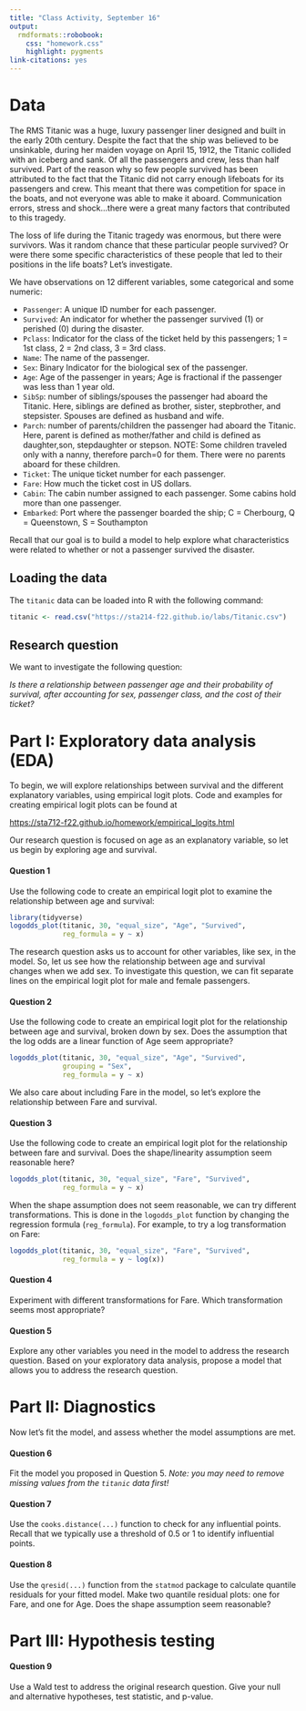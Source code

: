 ```yaml
---
title: "Class Activity, September 16"
output: 
  rmdformats::robobook:
    css: "homework.css"
    highlight: pygments
link-citations: yes
---
```


# Data

The RMS Titanic was a huge, luxury passenger liner designed and built in the early 20th century. Despite the fact that the ship was believed to be unsinkable, during her maiden voyage on April 15, 1912, the Titanic collided with an iceberg and sank. Of all the passengers and crew, less than half survived. Part of the reason why so few people survived has been attributed to the fact that the Titanic did not carry enough lifeboats for its passengers and crew. This meant that there was competition for space in the boats, and not everyone was able to make it aboard. Communication errors, stress and shock...there were a great many factors that contributed to this tragedy.

The loss of life during the Titanic tragedy was enormous, but there were survivors. Was it random chance that these particular people survived? Or were there some specific characteristics of these people that led to their positions in the life boats? Let's investigate.

We have observations on 12 different variables, some categorical and some numeric:

* `Passenger`: A unique ID number for each passenger.
* `Survived`: An indicator for whether the passenger survived (1) or perished (0) during the disaster.
* `Pclass`: Indicator for the class of the ticket held by this passengers; 1 = 1st class, 2 = 2nd class, 3 = 3rd class.
* `Name`: The name of the passenger.
* `Sex`: Binary Indicator for the biological sex of the passenger.
* `Age`: Age of the passenger in years; Age is fractional if the passenger was less than 1 year old.
* `SibSp`: number of siblings/spouses the passenger had aboard the Titanic. Here, siblings are defined as brother, sister, stepbrother, and stepsister. Spouses are defined as husband and wife.
* `Parch`: number of parents/children the passenger had aboard the Titanic. Here, parent is defined as mother/father and child is defined as daughter,son, stepdaughter or stepson. NOTE: Some children traveled only with a nanny, therefore parch=0 for them. There were no parents aboard for these children.
* `Ticket`: The unique ticket number for each passenger.
* `Fare`: How much the ticket cost in US dollars.
* `Cabin`: The cabin number assigned to each passenger. Some cabins hold more than one passenger.
* `Embarked`: Port where the passenger boarded the ship; C = Cherbourg, Q = Queenstown, S = Southampton

Recall that our goal is to build a model to help explore what characteristics were related to whether or not a passenger survived the disaster.

## Loading the data

The `titanic` data can be loaded into R with the following command:

```r
titanic <- read.csv("https://sta214-f22.github.io/labs/Titanic.csv")
```

## Research question

We want to investigate the following question:

*Is there a relationship between passenger age and their probability of survival, after accounting for sex, passenger class, and the cost of their ticket?*

# Part I: Exploratory data analysis (EDA)

To begin, we will explore relationships between survival and the different explanatory variables, using empirical logit plots. Code and examples for creating empirical logit plots can be found at

[https://sta712-f22.github.io/homework/empirical_logits.html](https://sta712-f22.github.io/homework/empirical_logits.html)

Our research question is focused on age as an explanatory variable, so let us begin by exploring age and survival.

:::{.question}
#### Question 1

Use the following code to create an empirical logit plot to examine the relationship between age and survival:

```r
library(tidyverse)
logodds_plot(titanic, 30, "equal_size", "Age", "Survived",
             reg_formula = y ~ x)
```

:::

The research question asks us to account for other variables, like sex, in the model. So, let us see how the relationship between age and survival changes when we add sex. To investigate this question, we can fit separate lines on the empirical logit plot for male and female passengers.

:::{.question}
#### Question 2

Use the following code to create an empirical logit plot for the relationship between age and survival, broken down by sex. Does the assumption that the log odds are a linear function of Age seem appropriate?

```r
logodds_plot(titanic, 30, "equal_size", "Age", "Survived", 
             grouping = "Sex",
             reg_formula = y ~ x)
```

:::

We also care about including Fare in the model, so let's explore the relationship between Fare and survival.

:::{.question}
#### Question 3

Use the following code to create an empirical logit plot for the relationship between fare and survival. Does the shape/linearity assumption seem reasonable here?

```r
logodds_plot(titanic, 30, "equal_size", "Fare", "Survived",
             reg_formula = y ~ x)
```

:::

When the shape assumption does not seem reasonable, we can try different transformations. This is done in the `logodds_plot` function by changing the regression formula (`reg_formula`). For example, to try a log transformation on Fare: 

```r
logodds_plot(titanic, 30, "equal_size", "Fare", "Survived",
             reg_formula = y ~ log(x))
```

:::{.question}
#### Question 4

Experiment with different transformations for Fare. Which transformation seems most appropriate?

:::

:::{.question}
#### Question 5

Explore any other variables you need in the model to address the research question. Based on your exploratory data analysis, propose a model that allows you to address the research question.

:::


# Part II: Diagnostics

Now let's fit the model, and assess whether the model assumptions are met.

:::{.question}
#### Question 6

Fit the model you proposed in Question 5. *Note: you may need to remove missing values from the `titanic` data first!*

:::

:::{.question}
#### Question 7

Use the `cooks.distance(...)` function to check for any influential points. Recall that we typically use a threshold of 0.5 or 1 to identify influential points.

:::

:::{.question}
#### Question 8

Use the `qresid(...)` function from the `statmod` package to calculate quantile residuals for your fitted model. Make two quantile residual plots: one for Fare, and one for Age. Does the shape assumption seem reasonable?

:::

# Part III: Hypothesis testing

:::{.question}
#### Question 9

Use a Wald test to address the original research question. Give your null and alternative hypotheses, test statistic, and p-value.

:::
